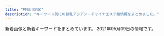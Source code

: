 ```yaml
---
title: "神奈川地区"
description: "キーワード別にの巨乳アジアン・チャイナエステ嬢情報をまとめました。"
---
```


新着画像と新着キーワードをまとめています。
2021年05月09日の情報です。

<DmmAffiliateIns />
<KeywordTable
  shops={
    [
    {
        "keywords": {
            "D": 64,
            "C": 12,
            "85": 16,
            "86": 48
        },
        "name": "\u30ad\u30e3\u30f3\u30c7\u30a3",
        "img_links": [
            "https://candy.jps.cm/images/news_bj2.jpg",
            "https://candy.jps.cm/images/s_news.jpg",
            "https://candy.jps.cm/images/s2.jpg",
            "https://candy.jps.cm/photos/sites/46/2021/03/2021032412025333.jpg",
            "https://candy.jps.cm/images/s_link.jpg",
            "https://candy.jps.cm/images/tel.jpg",
            "https://candy.jps.cm/images/room2.jpg",
            "https://candy.jps.cm/images/s_staff.jpg",
            "https://candy.jps.cm/images/top.jpg",
            "https://candy.jps.cm/photos/sites/46/2021/03/2021032412025519.jpg",
            "https://candy.jps.cm/photos/sites/46/2021/03/2021032412025571.jpg",
            "https://candy.jps.cm/images/mobile.jpg",
            "https://candy.jps.cm/images/room1.jpg",
            "https://candy.jps.cm/images/s_face.jpg",
            "https://candy.jps.cm/images/room3.jpg",
            "https://candy.jps.cm/images/s1.jpg",
            "https://candy.jps.cm/images/new.jpg",
            "https://candy.jps.cm/images/room4.jpg",
            "https://candy.jps.cm/photos/sites/46/2021/03/2021032412025477.jpg"
        ],
        "station": "JR\u6238\u585a\u99c5\u6771\u53e3",
        "url": "https://candy.jps.cm/"
    },
    {
        "keywords": {},
        "url": "http://yu-raku.info/",
        "name": "\u60a0\u697d",
        "img_links": [
            "http://yu-raku.info/images/bar-therapist.png",
            "http://yu-raku.info/staff/s-nana1.jpg",
            "http://yu-raku.info/images/cam30min.png",
            "http://yu-raku.info/images/sm-cam30min.png",
            "http://yu-raku.info/images/bar-cam.png",
            "http://yu-raku.info/images/fotter.jpg",
            "http://yu-raku.info/staff/s-yuko1.jpg",
            "http://yu-raku.info/sp/images/b-tel.png",
            "http://yu-raku.info/images/b-interior.jpg",
            "http://yu-raku.info/sp/images/bar-cover.png",
            "http://yu-raku.info/sp/images/bar-cam.png",
            "http://yu-raku.info/images/bar-interior.png",
            "http://yu-raku.info/staff/s-kana1.jpg",
            "http://yu-raku.info/staff/s-emi3.jpg",
            "http://yu-raku.info/staff/s-emi4.jpg",
            "http://yu-raku.info/images/bar-info.png",
            "http://yu-raku.info/staff/s-miki1.jpg",
            "http://yu-raku.info/staff/s-sayuri1.jpg",
            "http://yu-raku.info/images/c-therapist0.png",
            "http://yu-raku.info/images/pic-interior.png",
            "http://yu-raku.info/staff/s-emi5.jpg",
            "http://yu-raku.info/staff/s-niri1.jpg",
            "http://yu-raku.info/images/bar-cover.png",
            "http://yu-raku.info/images/c-top0.png"
        ],
        "station": "JR\u5927\u8239\u99c5\u6771\u53e3"
    },
    {
        "img_links": [
            "http://meetyou.me-es.com/girl/017.jpg",
            "http://meetyou.me-es.com/images/index_10.jpg",
            "http://meetyou.me-es.com/girl/015.jpg",
            "http://meetyou.me-es.com/images/index_17.jpg",
            "http://meetyou.me-es.com/images/index_05.jpg",
            "http://meetyou.me-es.com/images/rec_10.jpg",
            "http://meetyou.me-es.com/images/sub_13.jpg",
            "http://meetyou.me-es.com/images/staff_10.jpg",
            "http://meetyou.me-es.com/images/r01.jpg",
            "http://meetyou.me-es.com/girl/09.jpg",
            "http://meetyou.me-es.com/girl/016.jpg",
            "http://meetyou.me-es.com/images/index_07.jpg",
            "http://meetyou.me-es.com/images/rec.jpg",
            "http://meetyou.me-es.com/girl/013.jpg",
            "http://meetyou.me-es.com/images/r04.jpg",
            "http://meetyou.me-es.com/images/index_02.jpg",
            "http://meetyou.me-es.com/images/index_03.jpg",
            "http://meetyou.me-es.com/images/r03.jpg",
            "http://meetyou.me-es.com/images/index_04.jpg",
            "http://meetyou.me-es.com/girl/00.jpg",
            "http://meetyou.me-es.com/images/r02.jpg",
            "http://meetyou.me-es.com/images/index_15.jpg",
            "http://meetyou.me-es.com/images/index_13.jpg",
            "http://meetyou.me-es.com/images/index_06.jpg",
            "http://meetyou.me-es.com/images/index_08.jpg",
            "http://meetyou.me-es.com/girl/02.jpg",
            "http://meetyou.me-es.com/girl/018.jpg",
            "http://meetyou.me-es.com/images/index_09.jpg",
            "http://meetyou.me-es.com/images/info_tit.jpg",
            "http://meetyou.me-es.com/images/info_10.jpg",
            "http://meetyou.me-es.com/images/index_01.jpg"
        ],
        "keywords": {
            "C": 6,
            "D": 1
        },
        "name": "\u30df\u30fc\u30c8\u30e6\u30fc",
        "station": "\u9577\u5f8c\u99c5\u6771\u53e3",
        "url": "http://meetyou.me-es.com/"
    },
    {
        "name": "\u521d\u604b",
        "img_links": [
            "http://www.hatsukoi.mensest.com/files/001.jpg",
            "http://www.hatsukoi.mensest.com/common/images/photo03.jpg",
            "http://www.hatsukoi.mensest.com/images/btn2.png",
            "http://www.hatsukoi.mensest.com/files/003.jpg",
            "http://www.hatsukoi.mensest.com/images/icon_tel.png",
            "http://www.hatsukoi.mensest.com/images/icon_top.png",
            "http://www.hatsukoi.mensest.com/images/icon_staff.png",
            "http://www.hatsukoi.mensest.com/images/mainImg_sub.jpg",
            "http://www.hatsukoi.mensest.com/files/002.jpg",
            "http://www.hatsukoi.mensest.com/files/005.jpg",
            "http://www.hatsukoi.mensest.com/common/images/photo01.jpg",
            "http://www.hatsukoi.mensest.com/common/images/photo02.jpg",
            "http://www.hatsukoi.mensest.com/images/icon_info.png",
            "http://www.hatsukoi.mensest.com/files/006.jpg",
            "http://www.hatsukoi.mensest.com/files/004.jpg"
        ],
        "keywords": {
            "86": 4,
            "88": 4,
            "D": 24,
            "87": 16
        },
        "station": "JR\u6771\u6238\u585a\u99c5\u6771\u53e3",
        "url": "http://www.hatsukoi.mensest.com/"
    },
    {
        "name": "\u30cf\u30ca\u30d3",
        "keywords": {
            "C": 7
        },
        "station": "JR\u5e73\u585a\u99c5\u897f\u53e3",
        "url": "http://es-hanabi.xyz/",
        "img_links": [
            "http://es-hanabi.xyz/images/g3.jpg",
            "http://es-hanabi.xyz/images/r8.jpg",
            "http://es-hanabi.xyz/images/g5.jpg",
            "http://es-hanabi.xyz/images/g0.jpg",
            "http://es-hanabi.xyz/images/top.jpg",
            "http://es-hanabi.xyz/images/zi_staff.png",
            "http://es-hanabi.xyz/images/g1.jpg",
            "http://es-hanabi.xyz/images/r7.jpg",
            "http://es-hanabi.xyz/images/r6.jpg",
            "http://es-hanabi.xyz/images/g2.jpg",
            "http://es-hanabi.xyz/images/r1.jpg",
            "http://es-hanabi.xyz/images/mobile.png",
            "http://es-hanabi.xyz/images/g4.jpg",
            "http://es-hanabi.xyz/images/new1.jpg",
            "http://es-hanabi.xyz/images/r5.jpg",
            "http://es-hanabi.xyz/images/r2.jpg"
        ]
    },
    {
        "name": "\u798f\u7e01",
        "url": "http://treat-rlx.com/",
        "station": "\u5584\u884c\u99c5\u6771\u53e3",
        "keywords": {
            "C": 11
        },
        "img_links": [
            "http://treat-rlx.com/img/att.png",
            "http://treat-rlx.com/pic/topimg1.png",
            "http://treat-rlx.com/pic/topimg4.png",
            "http://treat-rlx.com/staff/mika/01.jpg",
            "http://treat-rlx.com/img/ttl_rec.png",
            "http://treat-rlx.com/pic/topimg2.png",
            "http://treat-rlx.com/staff/mika/01mb.jpg",
            "http://treat-rlx.com/staff/aya/01mb.jpg",
            "http://treat-rlx.com/staff/aya/01.jpg",
            "http://treat-rlx.com/img/ttl_mobile.png",
            "http://treat-rlx.com/img/ttl_staff.jpg",
            "http://treat-rlx.com/pic/topimg5.png",
            "http://treat-rlx.com/pic/head.jpg",
            "http://treat-rlx.com/pic/topimg3.png",
            "http://treat-rlx.com/i/files/homeimg.jpg"
        ]
    },
    {
        "img_links": [],
        "name": "\u83ef\u84ee",
        "station": "JR\u8305\u30f6\u5d0e\u99c5\u5317\u53e3",
        "url": "http://karen.ies.fun/",
        "keywords": {}
    },
    {
        "img_links": [
            "http://f-kaori.work/images/head.jpg",
            "http://f-kaori.work/images/int1.png",
            "http://f-kaori.work/img/emi1.jpg",
            "http://f-kaori.work/sp/menu/interior.jpg",
            "http://f-kaori.work/sp/images/interior_t.jpg",
            "http://f-kaori.work/img/yaya1.jpg",
            "http://f-kaori.work/images/rec1.png",
            "http://f-kaori.work/sp/images/head.jpg",
            "http://f-kaori.work/sp/images/pc.jpg",
            "http://f-kaori.work/sp/menu/top.jpg",
            "http://f-kaori.work/sp/images/sys.png",
            "http://f-kaori.work/images/sisu_t.jpg",
            "http://f-kaori.work/images/int2.png",
            "http://f-kaori.work/images/8.jpg",
            "http://f-kaori.work/sp/images/9.jpg",
            "http://f-kaori.work/sp/images/rec1.png",
            "http://f-kaori.work/sp/img/yumi1.jpg",
            "http://f-kaori.work/sp/images/tel.jpg",
            "http://f-kaori.work/sp/images/topgirl.png",
            "http://f-kaori.work/sp/images/newsb.png",
            "http://f-kaori.work/images/rec2.jpg",
            "http://f-kaori.work/images/mobile.jpg",
            "http://f-kaori.work/images/sisu.png",
            "http://f-kaori.work/img/risa1.jpg",
            "http://f-kaori.work/img/yoka1.jpg",
            "http://f-kaori.work/sp/img/sasa1.jpg",
            "http://f-kaori.work/images/news.png",
            "http://f-kaori.work/sp/img/yoka1.jpg",
            "http://f-kaori.work/images/10.jpg",
            "http://f-kaori.work/img/sasa1.jpg",
            "http://f-kaori.work/sp/images/1.jpg",
            "http://f-kaori.work/images/line.png",
            "http://f-kaori.work/images/concept.png",
            "http://f-kaori.work/images/11.jpg",
            "http://f-kaori.work/sp/img/risa1.jpg",
            "http://f-kaori.work/sp/img/emi1.jpg",
            "http://f-kaori.work/sp/images/sisu_t.png",
            "http://f-kaori.work/images/sm.jpg",
            "http://f-kaori.work/sp/menu/staff.jpg",
            "http://f-kaori.work/sp/images/11.jpg",
            "http://f-kaori.work/sp/images/10.jpg",
            "http://f-kaori.work/sp/images/rec3.png",
            "http://f-kaori.work/sp/images/rec2.jpg",
            "http://f-kaori.work/images/6.jpg",
            "http://f-kaori.work/sp/images/footer.png",
            "http://f-kaori.work/images/9.jpg",
            "http://f-kaori.work/images/staff_t.jpg",
            "http://f-kaori.work/sp/images/sisu.jpg",
            "http://f-kaori.work/sp/img/sora1.jpg",
            "http://f-kaori.work/sp/images/int1.png",
            "http://f-kaori.work/sp/images/staff_t.jpg",
            "http://f-kaori.work/images/interior_t.jpg",
            "http://f-kaori.work/img/sora1.jpg",
            "http://f-kaori.work/images/1.jpg",
            "http://f-kaori.work/sp/images/8.jpg",
            "http://f-kaori.work/images/sys.png",
            "http://f-kaori.work/sp/images/int2.png",
            "http://f-kaori.work/sp/img/yaya1.jpg",
            "http://f-kaori.work/sp/images/top.jpg",
            "http://f-kaori.work/sp/images/6.jpg",
            "http://f-kaori.work/sp/images/7.jpg",
            "http://f-kaori.work/images/7.jpg",
            "http://f-kaori.work/sp/images/news.png",
            "http://f-kaori.work/img/yumi1.jpg"
        ],
        "station": "JR\u85e4\u6ca2\u99c5\u5357\u53e3",
        "keywords": {},
        "name": "\u85ab",
        "url": "http://f-kaori.work/"
    },
    {
        "url": "http://esthe-massage.pw/",
        "name": "\u6843\u9999",
        "station": "JR\u5e73\u585a\u99c5",
        "img_links": [
            "http://esthe-massage.pw/img/no.png",
            "http://esthe-massage.pw/img/m5.jpg",
            "http://esthe-massage.pw/img/m2.jpg",
            "http://esthe-massage.pw/img/stan.png",
            "http://esthe-massage.pw/img/m20.jpg",
            "http://esthe-massage.pw/img/top.jpg",
            "http://esthe-massage.pw/img/cg04.jpg",
            "http://esthe-massage.pw/img/cg02.jpg",
            "http://esthe-massage.pw/img/m4.jpg",
            "http://esthe-massage.pw/img/m1.jpg",
            "http://esthe-massage.pw/img/cg05.jpg",
            "http://esthe-massage.pw/img/cg03.jpg",
            "http://esthe-massage.pw/img/m6.jpg",
            "http://esthe-massage.pw/img/m60.jpg",
            "http://esthe-massage.pw/img/noo.png",
            "http://esthe-massage.pw/img/fla.jpg",
            "http://esthe-massage.pw/img/m3.jpg",
            "http://esthe-massage.pw/img/cg01.jpg",
            "http://esthe-massage.pw/img/m10.jpg",
            "http://esthe-massage.pw/img/m30.jpg"
        ],
        "keywords": {
            "87": 1,
            "E": 2,
            "85": 1,
            "D": 3,
            "86": 3
        }
    },
    {
        "keywords": {
            "C": 13
        },
        "station": "JR\u85e4\u6ca2\u99c5\u5357\u53e3",
        "img_links": [
            "http://hana-tobira.xyz/images/g7.jpg",
            "http://hana-tobira.xyz/images/tite-link.jpg",
            "http://hana-tobira.xyz/images/g5.jpg",
            "http://hana-tobira.xyz/images/g4.jpg",
            "http://hana-tobira.xyz/images/g6.jpg",
            "http://hana-tobira.xyz/images/g2.jpg",
            "http://hana-tobira.xyz/images/tite-staff.jpg",
            "http://hana-tobira.xyz/images/tite-i.png",
            "http://hana-tobira.xyz/images/pickup_t.jpg",
            "http://hana-tobira.xyz/images/mobile.jpg",
            "http://hana-tobira.xyz/images/g.jpg",
            "http://hana-tobira.xyz/images/end.png"
        ],
        "name": "\u82b1\u306e\u6249",
        "url": "http://hana-tobira.xyz/"
    },
    {
        "station": "JR\u85e4\u6ca2\u99c5\u5357\u53e3",
        "url": "http://www.relax-fairyark.info/",
        "keywords": {
            "D": 4,
            "85": 1,
            "86": 4,
            "E": 4,
            "87": 4,
            "C": 1
        },
        "name": "Fairy Ark",
        "img_links": [
            "http://www.relax-fairyark.info/img/nos.jpg",
            "http://www.relax-fairyark.info/img/st0220.jpg",
            "http://www.relax-fairyark.info/img/st150.jpg",
            "http://www.relax-fairyark.info/img/sta223.jpg",
            "http://www.relax-fairyark.info/img/tel.png",
            "http://www.relax-fairyark.info/img/st261.jpg",
            "http://www.relax-fairyark.info/img/vlt.png",
            "http://www.relax-fairyark.info/img/sta150.jpg",
            "http://www.relax-fairyark.info/img/st227.jpg",
            "http://www.relax-fairyark.info/img/st223.jpg",
            "http://www.relax-fairyark.info/img/st220.jpg",
            "http://www.relax-fairyark.info/img/st260.jpg",
            "http://www.relax-fairyark.info/img/sta213.jpg",
            "http://www.relax-fairyark.info/img/sta260.jpg",
            "http://www.relax-fairyark.info/img/head.jpg",
            "http://www.relax-fairyark.info/img/st213.jpg",
            "http://www.relax-fairyark.info/img/st1.jpg",
            "http://www.relax-fairyark.info/img/sta220.jpg",
            "http://www.relax-fairyark.info/img/sta261.jpg",
            "http://www.relax-fairyark.info/img/botton.jpg",
            "http://www.relax-fairyark.info/img/body2.jpg",
            "http://www.relax-fairyark.info/img/st256.jpg",
            "http://www.relax-fairyark.info/img/sta256.jpg",
            "http://www.relax-fairyark.info/img/footbotton.png"
        ]
    },
    {
        "station": "JR\u5c0f\u7530\u539f\u99c5\u897f\u53e3",
        "keywords": {
            "D": 61,
            "F": 8,
            "C": 8,
            "E": 8
        },
        "name": "\u30ad\u30e5\u30fc\u30c8",
        "url": "http://onlyone-relax.xyz/",
        "img_links": [
            "http://onlyone-relax.xyz/images/1.jpg",
            "http://onlyone-relax.xyz/images/cg10.jpg",
            "http://onlyone-relax.xyz/images/top.png",
            "http://onlyone-relax.xyz/images/4.jpg",
            "http://onlyone-relax.xyz/images/cg07.jpg",
            "http://onlyone-relax.xyz/images/cg02.jpg",
            "http://onlyone-relax.xyz/images/cg09.jpg",
            "http://onlyone-relax.xyz/images/qr.jpg",
            "http://onlyone-relax.xyz/images/cg04.jpg",
            "http://onlyone-relax.xyz/images/cg05.jpg",
            "http://onlyone-relax.xyz/images/top2.png",
            "http://onlyone-relax.xyz/images/cg01.jpg",
            "http://onlyone-relax.xyz/images/cg08.jpg",
            "http://onlyone-relax.xyz/images/spacer300x450.png",
            "http://onlyone-relax.xyz/images/cg06.jpg",
            "http://onlyone-relax.xyz/images/2.jpg",
            "http://onlyone-relax.xyz/images/cg03.jpg"
        ]
    },
    {
        "url": "http://es-tiara.jpest.net/",
        "img_links": [
            "http://tiara.jpest.net/uploads//sites/29/2020/11/g1.jpg",
            "http://es-tiara.jpest.net/uploads//sites/29/elementor/thumbs/g1-2-p64qp4r57h4ut4k2zjai5ex4c6aq3eci2q3k85hltk.jpg",
            "http://es-tiara.jpest.net/uploads//sites/29/elementor/thumbs/g1-1-1-p64qqushqjhs3e1yxa3vpz9jjlsy7f6sb95lwexmew.jpg",
            "http://es-tiara.jpest.net/uploads//sites/29/2020/11/liushu.png",
            "http://es-tiara.jpest.net/uploads//sites/29/2020/11/top-1.png",
            "http://tiara.jpest.net/uploads//sites/29/2021/04/g1-2.jpg",
            "http://es-tiara.jpest.net/uploads//sites/29/2020/11/new_03.jpg",
            "http://es-tiara.jpest.net/uploads//sites/29/2020/11/new_01.jpg",
            "http://tiara.jpest.net/uploads//sites/29/2021/04/g1-1-1.jpg"
        ],
        "name": "\u30c6\u30a3\u30a2\u30e9",
        "station": "JR\u85e4\u6ca2\u99c5\u5357\u53e3",
        "keywords": {}
    },
    {
        "name": "\u6e05\u6c34\u6e7e",
        "img_links": [
            "http://vinerty.xyz/uploads/210414/1-21041415424K61.jpg",
            "http://vinerty.xyz/uploads/210414/1-2104141542145O.jpg",
            "http://vinerty.xyz/templets/default/picture/interior_t.jpg",
            "http://vinerty.xyz/uploads/210424/1-210424092F2349.jpg",
            "http://vinerty.xyz/uploads/180620/1-1P62010193X63.jpg",
            "http://vinerty.xyz/templets/default/picture/head.jpg",
            "http://vinerty.xyz/uploads/210414/1-210414154346291.png",
            "http://vinerty.xyz/uploads/210414/1-210414154313312.jpg",
            "http://vinerty.xyz/uploads/210414/1-21041416305D18.jpg",
            "http://vinerty.xyz/templets/default/picture/rec1.png",
            "http://vinerty.xyz/templets/default/picture/staff_t.jpg",
            "http://vinerty.xyz/uploads/180620/1-1P62010154K00.png",
            "http://vinerty.xyz/templets/default/picture/news.jpg"
        ],
        "keywords": {},
        "url": "http://vinerty.xyz/",
        "station": "\u6e58\u5357\u53f0\u99c5\u897f\u53e3"
    },
    {
        "url": "http://www.sh-riraku77.site/",
        "keywords": {},
        "station": "JR\u65b0\u6749\u7530\u99c5\u897f\u53e3",
        "name": "\u82b1\u306e\u604b",
        "img_links": [
            "http://www.sh-riraku77.site/plus/images/room4.jpg",
            "http://www.sh-riraku77.site/picture/s_staff.png",
            "http://www.sh-riraku77.site/picture/i_therapist.png",
            "http://www.sh-riraku77.site/picture/s_new.png",
            "http://www.sh-riraku77.site/picture/top22.png",
            "http://www.sh-riraku77.site/plus/images/room1.jpg",
            "http://www.sh-riraku77.site/uploads/201214/1-201214130312232.jpg",
            "http://www.sh-riraku77.site/plus/images/room2.jpg",
            "http://www.sh-riraku77.site/picture/top23.png",
            "http://www.sh-riraku77.site/picture/photo3.png",
            "http://www.sh-riraku77.site/picture/end.png",
            "http://www.sh-riraku77.site/plus/images/room3.jpg",
            "http://www.sh-riraku77.site/uploads/210325/1-210325133926495.jpg"
        ]
    },
    {
        "img_links": [
            "http://izumi.ests.jp/images/service3.jpg",
            "http://izumi.ests.jp/images/info2.jpg",
            "http://izumi.ests.jp/images/mobile.jpg",
            "http://izumi.ests.jp/photos/sites/54/2020/05/2020051209400132.jpg",
            "http://izumi.ests.jp/images/s3.jpg",
            "http://izumi.ests.jp/images/service1.jpg",
            "http://izumi.ests.jp/photos/sites/54/2020/07/2020070605483923.jpg",
            "http://izumi.ests.jp/images/room4.jpg",
            "http://izumi.ests.jp/images/room2.jpg",
            "http://izumi.ests.jp/images/service4.jpg",
            "http://izumi.ests.jp/photos/sites/54/2019/10/2019100205592997.jpg",
            "http://izumi.ests.jp/photos/sites/54/2020/12/2020121307073529.jpg",
            "http://izumi.ests.jp/images/info.jpg",
            "http://izumi.ests.jp/images/top.jpg",
            "http://izumi.ests.jp/images/s1.jpg",
            "http://izumi.ests.jp/photos/sites/54/2020/09/2020092004565418.jpg",
            "http://izumi.ests.jp/images/room3.jpg",
            "http://izumi.ests.jp/photos/sites/54/2021/04/2021042802424765.jpg",
            "http://izumi.ests.jp/images/service2.jpg",
            "http://izumi.ests.jp/images/room1.jpg",
            "http://izumi.ests.jp/images/s_news.jpg",
            "http://izumi.ests.jp/photos/sites/54/2019/10/2019100205593058.jpg"
        ],
        "keywords": {
            "E": 8,
            "86": 8,
            "87": 8,
            "85": 40,
            "D": 48
        },
        "url": "http://izumi.ests.jp/",
        "station": "\u6e58\u5357\u53f0\u99c5\u897f\u53e3",
        "name": "\u6e58\u5357\u604b"
    },
    {
        "keywords": {
            "E": 10,
            "C": 13,
            "87": 10,
            "D": 10,
            "88": 5,
            "85": 5
        },
        "url": "https://fuwafuwa-girl.jpn.vin/",
        "name": "\u3075\u308f\u3075\u308f\u5a18",
        "img_links": [
            "https://fuwafuwa-girl.jpn.vin/images/s_pick.png",
            "https://fuwafuwa-girl.jpn.vin/photos/sites/34/2021/02/202102240611046.jpg",
            "https://fuwafuwa-girl.jpn.vin/images/info.jpg",
            "https://fuwafuwa-girl.jpn.vin/images/m11.jpg",
            "https://fuwafuwa-girl.jpn.vin/images/m13.jpg",
            "https://fuwafuwa-girl.jpn.vin/images/m9.jpg",
            "https://fuwafuwa-girl.jpn.vin/images/m7.jpg",
            "https://fuwafuwa-girl.jpn.vin/images/top.png",
            "https://fuwafuwa-girl.jpn.vin/images/room2.jpg",
            "https://fuwafuwa-girl.jpn.vin/images/room1.jpg",
            "https://fuwafuwa-girl.jpn.vin/images/room4.jpg",
            "https://fuwafuwa-girl.jpn.vin/photos/sites/34/2021/02/2021022406110282.jpg",
            "https://fuwafuwa-girl.jpn.vin/images/room3.jpg",
            "https://fuwafuwa-girl.jpn.vin/images/m12.jpg",
            "https://fuwafuwa-girl.jpn.vin/images/s_link.png",
            "https://fuwafuwa-girl.jpn.vin/images/m15.jpg",
            "https://fuwafuwa-girl.jpn.vin/images/m14.jpg",
            "https://fuwafuwa-girl.jpn.vin/images/m8.jpg",
            "https://fuwafuwa-girl.jpn.vin/photos/sites/34/2021/02/2021022406110276.jpg",
            "https://fuwafuwa-girl.jpn.vin/images/mobile.jpg",
            "https://fuwafuwa-girl.jpn.vin/images/m10.jpg",
            "https://fuwafuwa-girl.jpn.vin/photos/sites/34/2021/02/2021022406110384.jpg",
            "https://fuwafuwa-girl.jpn.vin/images/s_massage.png",
            "https://fuwafuwa-girl.jpn.vin/images/s_news.png",
            "https://fuwafuwa-girl.jpn.vin/images/s_staff.png"
        ],
        "station": "\u4e0a\u5927\u5ca1\u99c5"
    },
    {
        "name": "\u5eb7\u7f8e\uff5e\u30b3\u30a6\u30df\uff5e",
        "station": "JR\u5927\u8239\u99c5\u6771\u53e3",
        "keywords": {},
        "url": "http://haruk.work/",
        "img_links": [
            "http://haruk.work/images/staff_t.jpg",
            "http://haruk.work/sp/images/news.jpg",
            "http://haruk.work/images/2.jpg",
            "http://haruk.work/sp/images/ac2.jpg",
            "http://haruk.work/sp/images/newsb.png",
            "http://haruk.work/sp/images/head.jpg",
            "http://haruk.work/images/int1.png",
            "http://haruk.work/sp/images/int3.jpg",
            "http://haruk.work/sp/images/info_t.jpg",
            "http://haruk.work/images/line.png",
            "http://haruk.work/sp/images/info.png",
            "http://haruk.work/sp/images/int4.jpg",
            "http://haruk.work/sp/images/tel.jpg",
            "http://haruk.work/sp/img/akari1.jpg",
            "http://haruk.work/sp/images/3.jpg",
            "http://haruk.work/images/rec2.jpg",
            "http://haruk.work/sp/img/ayumi1.jpg",
            "http://haruk.work/sp/images/sys.png",
            "http://haruk.work/sp/images/sms.jpg",
            "http://haruk.work/images/sm.jpg",
            "http://haruk.work/images/head.jpg",
            "http://haruk.work/sp/images/int1.jpg",
            "http://haruk.work/sp/images/1.jpg",
            "http://haruk.work/images/1.jpg",
            "http://haruk.work/sp/img/yuna1.jpg",
            "http://haruk.work/sp/images/rec1.png",
            "http://haruk.work/images/ta.jpg",
            "http://haruk.work/images/int2.png",
            "http://haruk.work/sp/menu/staff.jpg",
            "http://haruk.work/sp/menu/top.jpg",
            "http://haruk.work/sp/images/footer.png",
            "http://haruk.work/sp/images/interior_t.jpg",
            "http://haruk.work/sp/images/int5.jpg",
            "http://haruk.work/images/3.jpg",
            "http://haruk.work/sp/images/staff_t.jpg",
            "http://haruk.work/img/akari1.jpg",
            "http://haruk.work/images/interior_t.jpg",
            "http://haruk.work/images/info.png",
            "http://haruk.work/sp/images/2.jpg",
            "http://haruk.work/images/rec1.png",
            "http://haruk.work/images/sys.png",
            "http://haruk.work/images/tel.jpg",
            "http://haruk.work/images/news.png",
            "http://haruk.work/sp/images/int2.jpg",
            "http://haruk.work/img/yuna1.jpg",
            "http://haruk.work/sp/images/ac1.jpg",
            "http://haruk.work/img/ayumi1.jpg",
            "http://haruk.work/sp/images/rec2.jpg"
        ]
    },
    {
        "name": "\u30e9\u30d9\u30f3\u30c0\u30fc",
        "station": "JR\u85e4\u6ca2\u99c5\u5357\u53e3",
        "keywords": {},
        "img_links": [
            "http://lavender-est.xyz/images/bar_staff.jpg",
            "http://lavender-est.xyz/girl/11_1.jpg",
            "http://lavender-est.xyz/girl/2_1.jpg",
            "http://lavender-est.xyz/i/girl/11.jpg",
            "http://lavender-est.xyz/girl/7.jpg",
            "http://lavender-est.xyz/girl/10_1.jpg",
            "http://lavender-est.xyz/girl/14_2.jpg",
            "http://lavender-est.xyz/images/mobile.png",
            "http://lavender-est.xyz/girl/9.jpg",
            "http://lavender-est.xyz/girl/5_1.jpg",
            "http://lavender-est.xyz/images/twitter.jpg",
            "http://lavender-est.xyz/images/room/r2.jpg",
            "http://lavender-est.xyz/girl/11_2.jpg",
            "http://lavender-est.xyz/girl/14.jpg",
            "http://lavender-est.xyz/girl/7_1.jpg",
            "http://lavender-est.xyz/girl/5_3.jpg",
            "http://lavender-est.xyz/girl/15_1.jpg",
            "http://lavender-est.xyz/girl/2.jpg",
            "http://lavender-est.xyz/girl/8.jpg",
            "http://lavender-est.xyz/images/top01.jpg",
            "http://lavender-est.xyz/girl/10.jpg",
            "http://lavender-est.xyz/girl/7_2.jpg",
            "http://lavender-est.xyz/girl/3.jpg",
            "http://lavender-est.xyz/girl/5_2.jpg",
            "http://lavender-est.xyz/girl/10_2.jpg",
            "http://lavender-est.xyz/girl/9_2.jpg",
            "http://lavender-est.xyz/girl/15.jpg",
            "http://lavender-est.xyz/images/room/r4.jpg",
            "http://lavender-est.xyz/images/pro_girl_line.jpg",
            "http://lavender-est.xyz/girl/9_1.jpg",
            "http://lavender-est.xyz/girl/11.jpg",
            "http://lavender-est.xyz/girl/5.jpg",
            "http://lavender-est.xyz/images/room/r1.jpg",
            "http://lavender-est.xyz/girl/3_1.jpg",
            "http://lavender-est.xyz/girl/14_1.jpg",
            "http://lavender-est.xyz/images/room/r3.jpg",
            "http://lavender-est.xyz/images/lr_02.jpg",
            "http://lavender-est.xyz/images/tel.png"
        ],
        "url": "http://lavender-est.xyz/"
    },
    {
        "img_links": [
            "http://es-treat.com/staff/yuri/01.jpg",
            "http://es-treat.com/staff/emi/01.jpg",
            "http://es-treat.com/pic/head.jpg",
            "http://es-treat.com/staff/nana/01mb.jpg",
            "http://es-treat.com/staff/rie/01.jpg",
            "http://es-treat.com/staff/nana/01.jpg",
            "http://es-treat.com/staff/rie/01mb.jpg",
            "http://es-treat.com/img/tel.jpg",
            "http://es-treat.com/staff/remi/01mb.jpg",
            "http://es-treat.com/img/acs.jpg",
            "http://es-treat.com/staff/remi/01.jpg",
            "http://es-treat.com/staff/yuri/01mb.jpg",
            "http://es-treat.com/pic/topimg1.jpg",
            "http://es-treat.com/staff/emi/01mb.jpg",
            "http://es-treat.com/img/ttl_staff.png"
        ],
        "name": "\u990a\u751f\u5802",
        "url": "http://es-treat.com/",
        "keywords": {
            "C": 12
        },
        "station": "\u5929\u738b\u753a\u99c5\u5357\u53e3"
    },
    {
        "station": "\u8ffd\u6d5c\u99c5",
        "url": "http://ikoi.esjp.xyz/",
        "name": "\u61a9",
        "img_links": [
            "http://ikoi.esjp.xyz/img/room/photo02.jpg",
            "http://ikoi.esjp.xyz/img/room/photo04.jpg",
            "http://ikoi.esjp.xyz/img/room/photo03.jpg",
            "http://ikoi.esjp.xyz/img/top_pickback.png",
            "http://ikoi.esjp.xyz/img/sub_staff.jpg",
            "http://ikoi.esjp.xyz/girl/5.jpg",
            "http://ikoi.esjp.xyz/girl/6.jpg",
            "http://ikoi.esjp.xyz/img/room/photo05.jpg",
            "http://ikoi.esjp.xyz/img/lr_02.jpg",
            "http://ikoi.esjp.xyz/girl/4.jpg",
            "http://ikoi.esjp.xyz/i/img/photo06.jpg",
            "http://ikoi.esjp.xyz/i/img/photo02.jpg",
            "http://ikoi.esjp.xyz/i/img/photo01.jpg",
            "http://ikoi.esjp.xyz/i/img/photo04.jpg",
            "http://ikoi.esjp.xyz/girl/3.jpg",
            "http://ikoi.esjp.xyz/img/lr_01.jpg",
            "http://ikoi.esjp.xyz/img/room/photo01.jpg",
            "http://ikoi.esjp.xyz/i/img/photo05.jpg",
            "http://ikoi.esjp.xyz/img/qr.jpg",
            "http://ikoi.esjp.xyz/girl/2.jpg",
            "http://ikoi.esjp.xyz/img/room/photo06.jpg",
            "http://ikoi.esjp.xyz/img/rec_top.png",
            "http://ikoi.esjp.xyz/i/img/photo03.jpg",
            "http://ikoi.esjp.xyz/img/pro_girl_line.jpg",
            "http://ikoi.esjp.xyz/img/059.png",
            "http://ikoi.esjp.xyz/img/capinfo.jpg",
            "http://ikoi.esjp.xyz/girl/1.jpg"
        ],
        "keywords": {}
    },
    {
        "name": "\u30c6\u30df\u30ea",
        "img_links": [
            "https://temiri.ests.jp/images/room3.jpg",
            "https://temiri.ests.jp/images/link_nav07.jpg",
            "https://temiri.ests.jp/images/room4.jpg",
            "https://temiri.ests.jp/images/sp_top.jpg",
            "https://temiri.ests.jp/images/room6.jpg",
            "https://temiri.ests.jp/images/link_nav02.jpg",
            "https://temiri.ests.jp/photos/sites/37/2021/04/2021042805581995.jpg",
            "https://temiri.ests.jp/images/tit_new.jpg",
            "https://temiri.ests.jp/images/link_nav03.jpg",
            "https://temiri.ests.jp/images/link_nav01.jpg",
            "https://temiri.ests.jp/photos/sites/37/2021/04/2021042805581827.jpg",
            "https://temiri.ests.jp/images/img_eject.jpg",
            "https://temiri.ests.jp/photos/sites/37/2021/04/2021042805581632.jpg",
            "https://temiri.ests.jp/photos/sites/37/2021/04/2021042805581763.jpg",
            "https://temiri.ests.jp/images/room2.jpg",
            "https://temiri.ests.jp/images/tit_eject.jpg",
            "https://temiri.ests.jp/images/close_eject.png",
            "https://temiri.ests.jp/images/link_nav04.jpg",
            "https://temiri.ests.jp/images/tit_face.jpg",
            "https://temiri.ests.jp/images/link_nav05.jpg",
            "https://temiri.ests.jp/images/room1.jpg",
            "https://temiri.ests.jp/images/room5.jpg",
            "https://temiri.ests.jp/images/link_nav06.jpg",
            "https://temiri.ests.jp/images/btn_eject.jpg",
            "https://temiri.ests.jp/images/top.png"
        ],
        "station": "\u4e0a\u5927\u5ca1\u99c5",
        "keywords": {
            "C": 52,
            "D": 36,
            "85": 24,
            "83": 12,
            "86": 12
        },
        "url": "https://temiri.ests.jp/"
    },
    {
        "url": "http://en.este88.com/",
        "name": "\u7e01",
        "station": "JR\u85e4\u6ca2\u99c5\u5317\u53e3",
        "keywords": {},
        "img_links": [
            "http://en.este88.com/gals/yuyu1.jpg",
            "http://en.este88.com/gals/mika1.jpg",
            "http://en.este88.com/gals/nana1.jpg",
            "http://en.este88.com/gals/anna1.jpg",
            "http://en.este88.com/gals/rena1.jpg",
            "http://en.este88.com/gals/asuka1.jpg",
            "http://en.este88.com/i/images/info_09.jpg",
            "http://en.este88.com/i/images/info_07.jpg",
            "http://en.este88.com/gals/saya1.jpg",
            "http://en.este88.com/gals/kasumi1.jpg",
            "http://en.este88.com/gals/emi1.jpg",
            "http://en.este88.com/i/images/info_15.jpg",
            "http://en.este88.com/gals/koko1.jpg",
            "http://en.este88.com/images/info.png",
            "http://en.este88.com/i/images/info_12.jpg"
        ]
    },
    {
        "name": "Best Love \uff5e\u30d9\u30b9\u30c8\u30e9\u30d6\uff5e",
        "station": "JR\u5e73\u585a\u99c5\u5317\u53e3",
        "keywords": {
            "83": 12,
            "D": 8,
            "87": 12,
            "C": 31
        },
        "img_links": [
            "http://www.bestlove.iesjp.com/images/line.png",
            "http://www.bestlove.iesjp.com/files/002-02.jpg",
            "http://www.bestlove.iesjp.com/files/007-03.jpg",
            "http://www.bestlove.iesjp.com/photo_news/upimg/80412607e8c301f1d9_0.jpg",
            "http://www.bestlove.iesjp.com/files/005-02.jpg",
            "http://www.bestlove.iesjp.com/files/003.jpg",
            "http://www.bestlove.iesjp.com/files/004-02.jpg",
            "http://www.bestlove.iesjp.com/files/005-03.jpg",
            "http://www.bestlove.iesjp.com/files/005.jpg",
            "http://www.bestlove.iesjp.com/files/007.jpg",
            "http://www.bestlove.iesjp.com/files/006.jpg",
            "http://www.bestlove.iesjp.com/files/006-03.jpg",
            "http://www.bestlove.iesjp.com/files/002.jpg",
            "http://www.bestlove.iesjp.com/files/004-03.jpg",
            "http://www.bestlove.iesjp.com/images/atomosky.jpg",
            "http://www.bestlove.iesjp.com/files/001-03.jpg",
            "http://www.bestlove.iesjp.com/files/003-03.jpg",
            "http://www.bestlove.iesjp.com/images/r3.jpg",
            "http://www.bestlove.iesjp.com/images/mobile.jpg",
            "http://www.bestlove.iesjp.com/files/002-03.jpg",
            "http://www.bestlove.iesjp.com/photo_news/upimg/694716066af5752b7c_1.jpg",
            "http://www.bestlove.iesjp.com/files/003-02.jpg",
            "http://www.bestlove.iesjp.com/files/001-02.jpg",
            "http://www.bestlove.iesjp.com/files/004.jpg",
            "http://www.bestlove.iesjp.com/files/007-02.jpg",
            "http://www.bestlove.iesjp.com/files/006-02.jpg",
            "http://www.bestlove.iesjp.com/files/001.jpg"
        ],
        "url": "http://www.bestlove.iesjp.com/"
    },
    {
        "station": "JR\u85e4\u6ca2\u99c5\u5357\u53e3",
        "url": "http://yushinen.info/",
        "img_links": [
            "http://yushinen.info/images/g7.jpg",
            "http://yushinen.info/images/room1.jpg",
            "http://yushinen.info/images/room2.jpg",
            "http://yushinen.info/images/info.png",
            "http://yushinen.info/images/room5.jpg",
            "http://yushinen.info/images/nei-03.png",
            "http://yushinen.info/images/g0.jpg",
            "http://yushinen.info/images/g6.jpg",
            "http://yushinen.info/images/room4.jpg",
            "http://yushinen.info/images/g3.jpg",
            "http://yushinen.info/images/mobile.png",
            "http://yushinen.info/images/g5.jpg",
            "http://yushinen.info/images/room3.jpg",
            "http://yushinen.info/images/g2.jpg",
            "http://yushinen.info/images/g1.jpg",
            "http://yushinen.info/images/room6.jpg",
            "http://yushinen.info/images/flw.png",
            "http://yushinen.info/images/g4.jpg",
            "http://yushinen.info/images/top.jpg"
        ],
        "name": "\u7652\u5fc3\u5712",
        "keywords": {}
    },
    {
        "name": "Honeyroom",
        "station": "JR\u85e4\u6ca2\u99c5\u5357\u53e3",
        "url": "http://vinntuy.xyz/",
        "img_links": [
            "http://vinntuy.xyz/static/picture/s3.jpg",
            "http://vinntuy.xyz/static/picture/room3.jpg",
            "http://vinntuy.xyz/static/picture/room4.jpg",
            "http://vinntuy.xyz/static/picture/mobile.jpg",
            "http://vinntuy.xyz/uploads/210401/1-2104011443001G.jpg",
            "http://vinntuy.xyz/uploads/210412/1-2104121Q114L2.jpg",
            "http://vinntuy.xyz/static/picture/top.png",
            "http://vinntuy.xyz/static/picture/room1.jpg",
            "http://vinntuy.xyz/static/picture/room2.jpg",
            "http://vinntuy.xyz/uploads/210401/1-210401144410258.jpg",
            "http://vinntuy.xyz/static/picture/s1.jpg",
            "http://vinntuy.xyz/static/picture/news.png",
            "http://vinntuy.xyz/uploads/210401/1-210401144331M4.jpg",
            "http://vinntuy.xyz/static/picture/s_staff.png"
        ],
        "keywords": {}
    },
    {
        "url": "http://pretty-esthe.com/",
        "keywords": {
            "D": 12,
            "86": 12
        },
        "station": "JR\u6238\u585a\u99c5\u6771\u53e3",
        "img_links": [
            "http://pretty-esthe.com/images/cg05.jpg",
            "http://pretty-esthe.com/images/news.png",
            "http://pretty-esthe.com/images/cg09.jpg",
            "http://pretty-esthe.com/images/top.png",
            "http://pretty-esthe.com/images/r1.jpg",
            "http://pretty-esthe.com/images/cg02.jpg",
            "http://pretty-esthe.com/images/r3.jpg",
            "http://pretty-esthe.com/images/r4.jpg",
            "http://pretty-esthe.com/images/staff_s.png",
            "http://pretty-esthe.com/images/evetop.png",
            "http://pretty-esthe.com/images/r2.jpg",
            "http://pretty-esthe.com/images/cg01.jpg"
        ],
        "name": "\u840c\u3048"
    },
    {
        "station": "\u4e0a\u5927\u5ca1\u99c5",
        "img_links": [
            "http://www.cc-girl.work/images/2.jpg",
            "http://www.cc-girl.work/images/1.jpg",
            "http://www.cc-girl.work/img/momo1.jpg",
            "http://www.cc-girl.work/img/yaya1.jpg",
            "http://www.cc-girl.work/img/kumi1.jpg",
            "http://www.cc-girl.work/images/rec2.jpg",
            "http://www.cc-girl.work/images/8.jpg",
            "http://www.cc-girl.work/images/9.jpg",
            "http://www.cc-girl.work/images/ta.jpg",
            "http://www.cc-girl.work/images/5.jpg",
            "http://www.cc-girl.work/images/sys1.jpg",
            "http://www.cc-girl.work/images/sys3.jpg",
            "http://www.cc-girl.work/img/miho1.jpg",
            "http://www.cc-girl.work/images/3.jpg",
            "http://www.cc-girl.work/images/sys2.jpg",
            "http://www.cc-girl.work/img/mari1.jpg",
            "http://www.cc-girl.work/images/rec1.jpg",
            "http://www.cc-girl.work/images/interior_t.jpg",
            "http://www.cc-girl.work/images/staff_t.jpg",
            "http://www.cc-girl.work/img/yuki1.jpg",
            "http://www.cc-girl.work/images/news.jpg",
            "http://www.cc-girl.work/images/line.png",
            "http://www.cc-girl.work/img/sizuka1.jpg",
            "http://www.cc-girl.work/img/yuri1.jpg",
            "http://www.cc-girl.work/images/head.jpg",
            "http://www.cc-girl.work/images/int1.jpg",
            "http://www.cc-girl.work/img/eri1.jpg",
            "http://www.cc-girl.work/images/10.jpg",
            "http://www.cc-girl.work/images/ac1.jpg",
            "http://www.cc-girl.work/images/4.jpg",
            "http://www.cc-girl.work/img/ai1.jpg",
            "http://www.cc-girl.work/images/7.jpg",
            "http://www.cc-girl.work/images/11.jpg",
            "http://www.cc-girl.work/images/6.jpg",
            "http://www.cc-girl.work/images/mobile.jpg",
            "http://www.cc-girl.work/img/kaoru1.jpg"
        ],
        "name": "yuyu-\u3086\u3046\u3086-",
        "keywords": {},
        "url": "http://www.cc-girl.work/"
    },
    {
        "name": "Candy",
        "img_links": [
            "http://candy.relaxjp.com/css/nav/nav-003.png",
            "http://candy.relaxjp.com/css/staff/staff007.png",
            "http://candy.relaxjp.com/css/staff/staff001-a.png",
            "http://candy.relaxjp.com/css/staff/staff005.png",
            "http://candy.relaxjp.com/css/staff/staff0001.png",
            "http://candy.relaxjp.com/css/staff/staff002-a.png",
            "http://candy.relaxjp.com/css/staff/staff003.png",
            "http://candy.relaxjp.com/css/nav/nav-006.png",
            "http://candy.relaxjp.com/css/staff/staff006.png",
            "http://candy.relaxjp.com/images/slider1/003.jpg",
            "http://candy.relaxjp.com/css/staff/staff007-a.png",
            "http://candy.relaxjp.com/css/staff/staff004-a.png",
            "http://candy.relaxjp.com/css/tel.png",
            "http://candy.relaxjp.com/css/nav/nav-002.png",
            "http://candy.relaxjp.com/css/nav/nav-005.png",
            "http://candy.relaxjp.com/css/staff/staff002.png",
            "http://candy.relaxjp.com/css/nav/nav-004.png",
            "http://candy.relaxjp.com/css/staff/staff006-a.png",
            "http://candy.relaxjp.com/css/nav/nav-001.png",
            "http://candy.relaxjp.com/images/slider1/001.jpg",
            "http://candy.relaxjp.com/css/staff/staff005-a.png",
            "http://candy.relaxjp.com/css/top0001.png",
            "http://candy.relaxjp.com/css/staff/staff004.png",
            "http://candy.relaxjp.com/css/osusume18.jpg",
            "http://candy.relaxjp.com/css/staff/staff003-a.png"
        ],
        "url": "http://candy.relaxjp.com/",
        "keywords": {
            "89": 2,
            "D": 4,
            "C": 2,
            "87": 1,
            "90": 1,
            "88": 1,
            "85": 1
        },
        "station": "JR\u6771\u6238\u585a\u99c5\u6771\u53e3"
    },
    {
        "img_links": [
            "http://o-jp.com/tsubaki/images/mimi1.jpg",
            "http://o-jp.com/tsubaki/images/t_discount.jpg",
            "http://o-jp.com/tsubaki/images/t_mobile.jpg",
            "http://o-jp.com/tsubaki/images/index_enter.jpg",
            "http://o-jp.com/tsubaki/images/photo01.jpg",
            "http://o-jp.com/tsubaki/images/photo03.jpg",
            "http://o-jp.com/tsubaki/images/photo02.jpg",
            "http://o-jp.com/tsubaki/images/photo04.jpg"
        ],
        "station": "JR\u5e73\u585a\u99c5\u897f\u53e3",
        "name": "\u693f",
        "keywords": {
            "C": 6
        },
        "url": "http://o-jp.com/tsubaki/"
    },
    {
        "station": "JR\u5927\u8239\u99c5\u6771\u53e3",
        "url": "http://hoguraku.info/",
        "name": "\u3055\u304f\u3089",
        "keywords": {},
        "img_links": [
            "http://hoguraku.info/_src/22266492/navi2_04.png",
            "http://hoguraku.info/staff-4.jpg",
            "http://hoguraku.info/_src/22266495/navi_06.png",
            "http://hoguraku.info/_src/22266489/navi_03.png",
            "http://hoguraku.info/_src/22293820/wechatimg744.jpg",
            "http://hoguraku.info/_src/22293781/sign.png",
            "http://hoguraku.info/_src/22294026/wechatimg239.jpg",
            "http://hoguraku.info/_src/22294030/wechatimg175.jpg",
            "http://hoguraku.info/staff-2.jpg",
            "http://hoguraku.info/_src/55131553/img20210408153832112943.png",
            "http://hoguraku.info/_src/22294409/img20180513220122069421.png",
            "http://hoguraku.info/_src/37673393/wechatimg98.jpg",
            "http://hoguraku.info/_src/22293610/pup.png",
            "http://hoguraku.info/_src/22266400/wechatimg94_20191205204136458.jpg",
            "http://hoguraku.info/_src/22266491/navi_04.png",
            "http://hoguraku.info/_src/22294028/3_20180513213551306.jpg",
            "http://hoguraku.info/_src/22266398/img20180513214352559347.png",
            "http://hoguraku.info/_src/25168346/staff-2_20180823215120776.jpg",
            "http://hoguraku.info/_src/22266490/navi2_03.png",
            "http://hoguraku.info/staff-3.jpg",
            "http://hoguraku.info/_src/22293601/newspinkup.png",
            "http://hoguraku.info/_src/22266486/navi2_01.png",
            "http://hoguraku.info/_src/22294024/1_20180513213551260.jpg",
            "http://hoguraku.info/_src/22266524/wechatimg96_20191205204603604.jpg",
            "http://hoguraku.info/_src/22294029/3_20180513213551306.jpg",
            "http://hoguraku.info/_src/22266494/navi2_05.png",
            "http://hoguraku.info/_src/22266485/navi_01.png",
            "http://hoguraku.info/_src/22266487/navi_02.png",
            "http://hoguraku.info/_src/22266493/navi_05.png",
            "http://hoguraku.info/_src/22294031/wechatimg175.jpg",
            "http://hoguraku.info/_src/22294025/1_20180513213551260.jpg",
            "http://hoguraku.info/_src/22266488/navi2_02.png",
            "http://hoguraku.info/_src/22266496/navi2_06.png",
            "http://hoguraku.info/_src/22294027/wechatimg239.jpg",
            "http://hoguraku.info/_src/22296695/pup.png",
            "http://hoguraku.info/_src/22296687/pup.png",
            "http://hoguraku.info/_src/22293865/sign.png",
            "http://hoguraku.info/staff-1.jpg",
            "http://hoguraku.info/_src/22296697/pup.png"
        ]
    },
    {
        "url": "http://es-rei.work/",
        "img_links": [
            "http://es-rei.work/_src/26747304/line1.jpg",
            "http://es-rei.work/_src/47863240/line3.png",
            "http://es-rei.work/_src/26747201/list_02.png",
            "http://es-rei.work/_src/26747227/line3.png",
            "http://es-rei.work/_src/47863108/wechatimg26_20200914183556350.jpg",
            "http://es-rei.work/_src/26747173/base_03.png",
            "http://es-rei.work/_src/26747294/line3.png",
            "http://es-rei.work/_src/26747293/line3.png",
            "http://es-rei.work/_src/26747185/base_01.png",
            "http://es-rei.work/_src/26838157/wechatimg77.jpg",
            "http://es-rei.work/_src/47863242/100054276feb8d8cef3ac5199531cfe.jpg",
            "http://es-rei.work/_src/26747208/navi2_04.png",
            "http://es-rei.work/4.jpg",
            "http://es-rei.work/_src/26791115/_igp4263.jpg",
            "http://es-rei.work/_src/26747229/line1.jpg",
            "http://es-rei.work/_src/34041596/05859f21726dfcef9faa9bab12a2595.jpg",
            "http://es-rei.work/_src/26838156/wechatimg204.jpg",
            "http://es-rei.work/_src/26747205/navi2_01.png",
            "http://es-rei.work/_src/26747170/base_01.png",
            "http://es-rei.work/_src/34041597/wechatimg26_20200914183556350.jpg",
            "http://es-rei.work/_src/26747302/wechatimg204.jpg",
            "http://es-rei.work/_src/26747158/base_03.png",
            "http://es-rei.work/_src/34124118/wechatimg26_20200914183556350.jpg",
            "http://es-rei.work/_src/26747226/line3.png",
            "http://es-rei.work/_src/26747203/list_04.png",
            "http://es-rei.work/_src/26747204/list_05.png",
            "http://es-rei.work/3.jpg",
            "http://es-rei.work/_src/34041600/line3.png",
            "http://es-rei.work/_src/26747301/line3.png",
            "http://es-rei.work/_src/26838136/news.jpg",
            "http://es-rei.work/_src/26791049/_dsf9442.jpg",
            "http://es-rei.work/_src/26747202/list_03.png",
            "http://es-rei.work/5.jpg",
            "http://es-rei.work/_src/26747089/51d8ecbee4cc2935f070c539c37ded71.jpg",
            "http://es-rei.work/_src/47863241/05859f21726dfcef9faa9bab12a2595.jpg",
            "http://es-rei.work/_src/26747292/wechatimg202.jpg",
            "http://es-rei.work/_src/26747187/base_03.png",
            "http://es-rei.work/_src/26747218/line1.jpg",
            "http://es-rei.work/_src/26747289/wechatimg77.jpg",
            "http://es-rei.work/_src/26747199/sign.png",
            "http://es-rei.work/1.jpg",
            "http://es-rei.work/_src/26747296/line1.jpg",
            "http://es-rei.work/_src/26747206/navi2_02.png",
            "http://es-rei.work/_src/34041693/line1.jpg",
            "http://es-rei.work/_src/26790995/wechatimg38_20181018221746252.jpg",
            "http://es-rei.work/_src/26824216/b0131b16446464e537eff864d8f041bb.jpg",
            "http://es-rei.work/_src/26747086/base_01.png",
            "http://es-rei.work/_src/26747221/wechatimg164_1.jpg",
            "http://es-rei.work/_src/26747300/line3.png",
            "http://es-rei.work/_src/26824435/cam2.png",
            "http://es-rei.work/_src/26747288/line3.png",
            "http://es-rei.work/_src/26747222/line3.png",
            "http://es-rei.work/_src/26747126/base_01.png",
            "http://es-rei.work/2.jpg",
            "http://es-rei.work/_src/26747114/base_03.png",
            "http://es-rei.work/_src/26838155/wechatimg202.jpg",
            "http://es-rei.work/_src/26747231/line1.jpg",
            "http://es-rei.work/_src/26747287/line3.png",
            "http://es-rei.work/_src/26747132/line1.jpg",
            "http://es-rei.work/_src/26791053/_dsf9449.jpg",
            "http://es-rei.work/_src/26747223/line3.png",
            "http://es-rei.work/_src/26747210/navi2_06.png",
            "http://es-rei.work/_src/26747093/_igp4295.jpg",
            "http://es-rei.work/_src/26747153/base_01.png",
            "http://es-rei.work/_src/26838158/wechatimg75.jpg",
            "http://es-rei.work/_src/34041599/line3.png",
            "http://es-rei.work/_src/47863244/line1.jpg",
            "http://es-rei.work/_src/26838160/line.png",
            "http://es-rei.work/_src/26747225/wechatimg75.jpg",
            "http://es-rei.work/_src/26747209/navi2_05.png",
            "http://es-rei.work/_src/26747141/base_03.png",
            "http://es-rei.work/_src/26791051/_dsf9446.jpg",
            "http://es-rei.work/_src/47863239/line3.png",
            "http://es-rei.work/_src/26747200/list_01.png",
            "http://es-rei.work/_src/26747207/navi2_03.png",
            "http://es-rei.work/_src/26838174/line.png"
        ],
        "keywords": {
            "83": 4,
            "89": 2,
            "85": 2,
            "86": 4
        },
        "name": "\u9e97",
        "station": "JR\u85e4\u6ca2\u99c5\u5357\u53e3"
    },
    {
        "station": "JR\u85e4\u6ca2\u99c5\u5357\u53e3",
        "name": "\u6075",
        "keywords": {},
        "url": "http://megumi-est.xyz/",
        "img_links": [
            "http://megumi-est.xyz/images/staff_bg.png",
            "http://megumi-est.xyz/girl/1.jpg",
            "http://megumi-est.xyz/images/mobile_bg.png",
            "http://megumi-est.xyz/images/roomimg/img4.png",
            "http://megumi-est.xyz/images/newsbg.png",
            "http://megumi-est.xyz/images/pickup_line.png",
            "http://megumi-est.xyz/girl/4.jpg",
            "http://megumi-est.xyz/images/topbg.jpg",
            "http://megumi-est.xyz/girl/8.jpg",
            "http://megumi-est.xyz/girl/5.jpg",
            "http://megumi-est.xyz/images/roomimg/img1.png",
            "http://megumi-est.xyz/images/roomimg/img2.png",
            "http://megumi-est.xyz/images/roomimg/img3.png"
        ]
    },
    {
        "station": "\u9db4\u5dfb\u6e29\u6cc9\u99c5\u5317\u53e3",
        "keywords": {},
        "img_links": [],
        "url": "http://oil.abnavi.info/",
        "name": "\u30a2\u30ed\u30a8"
    },
    {
        "keywords": {
            "C": 7
        },
        "name": "\u30ea\u30e9\u30af\u30bc\u30fc\u30b7\u30e7\u30f3\u59b9",
        "url": "http://www.imouto-esute2866.com/",
        "img_links": [
            "http://www.imouto-esute2866.com/images/012.jpg",
            "http://www.imouto-esute2866.com/flash/top-1.jpg",
            "http://www.imouto-esute2866.com/images/013.jpg"
        ],
        "station": "JR\u5e73\u585a\u99c5\u5317\u53e3"
    },
    {
        "img_links": [
            "http://sui-en.work/images/sys3.png",
            "http://sui-en.work/images/sys2.jpg",
            "http://sui-en.work/img/hana1.jpg",
            "http://sui-en.work/images/b2.jpg",
            "http://sui-en.work/images/mobile.jpg",
            "http://sui-en.work/images/4.png",
            "http://sui-en.work/images/sys1.jpg",
            "http://sui-en.work/img/yuki1.jpg",
            "http://sui-en.work/images/staff_t.png",
            "http://sui-en.work/images/head.jpg",
            "http://sui-en.work/images/1.png",
            "http://sui-en.work/images/info.jpg",
            "http://sui-en.work/images/int3.png",
            "http://sui-en.work/images/tr.jpg",
            "http://sui-en.work/images/int1.png",
            "http://sui-en.work/images/interior_t.png",
            "http://sui-en.work/img/sena1.jpg",
            "http://sui-en.work/img/kaori1.jpg",
            "http://sui-en.work/images/news.jpg",
            "http://sui-en.work/images/2.png",
            "http://sui-en.work/images/b1.jpg",
            "http://sui-en.work/images/int2.png",
            "http://sui-en.work/images/3.png",
            "http://sui-en.work/images/ta.jpg"
        ],
        "name": "\u968f\u7e01",
        "station": "JR\u5e73\u585a\u99c5\u5317\u53e3",
        "url": "http://sui-en.work/",
        "keywords": {}
    },
    {
        "keywords": {},
        "img_links": [
            "http://www.huyo.work/images/mobile.jpg",
            "http://www.huyo.work/images/7.jpg",
            "http://www.huyo.work/images/5.jpg",
            "http://www.huyo.work/img/hana1.jpg",
            "http://www.huyo.work/img/sora1.jpg",
            "http://www.huyo.work/images/sys2.jpg",
            "http://www.huyo.work/images/3.jpg",
            "http://www.huyo.work/img/mayu1.jpg",
            "http://www.huyo.work/images/int1.jpg",
            "http://www.huyo.work/img/mimi1.jpg",
            "http://www.huyo.work/images/line.png",
            "http://www.huyo.work/img/riri1.jpg",
            "http://www.huyo.work/images/interior_t.jpg",
            "http://www.huyo.work/images/1.jpg",
            "http://www.huyo.work/images/head.jpg",
            "http://www.huyo.work/images/4.jpg",
            "http://www.huyo.work/images/sys1.jpg",
            "http://www.huyo.work/img/ayumi1.jpg",
            "http://www.huyo.work/images/info.jpg",
            "http://www.huyo.work/img/nana1.jpg",
            "http://www.huyo.work/images/int2.jpg",
            "http://www.huyo.work/images/2.jpg",
            "http://www.huyo.work/images/news.jpg",
            "http://www.huyo.work/images/8.jpg",
            "http://www.huyo.work/images/staff_t.jpg"
        ],
        "name": "\u3075\u3088\u3046",
        "url": "http://www.huyo.work/",
        "station": "JR\u5e73\u585a\u99c5\u5317\u53e3"
    },
    {
        "url": "http://massage-relax.tokyo/",
        "img_links": [
            "http://massage-relax.tokyo/images/nav-003.png",
            "http://massage-relax.tokyo/images/no.png",
            "http://massage-relax.tokyo/images/nav-004.png",
            "http://massage-relax.tokyo/images/nav-001.png",
            "http://massage-relax.tokyo/images/nav-006.png",
            "http://massage-relax.tokyo/images/cg02.jpg",
            "http://massage-relax.tokyo/images/top001.png",
            "http://massage-relax.tokyo/images/cg03.jpg",
            "http://massage-relax.tokyo/images/cg05.jpg",
            "http://massage-relax.tokyo/images/cg01.jpg",
            "http://massage-relax.tokyo/images/nav-002.png",
            "http://massage-relax.tokyo/images/cg06.jpg",
            "http://massage-relax.tokyo/images/cg04.jpg",
            "http://massage-relax.tokyo/images/tel.png",
            "http://massage-relax.tokyo/images/nav-005.png"
        ],
        "keywords": {
            "D": 3,
            "E": 3,
            "86": 6
        },
        "name": "\u604b\u3054\u3053\u308d",
        "station": "\u4e0a\u6c38\u8c37\u99c5"
    },
    {
        "station": "JR\u85e4\u6ca2\u99c5\u5357\u53e3",
        "name": "\u591c\u8776",
        "keywords": {},
        "url": "http://yacho.est-u.com/",
        "img_links": [
            "http://yacho.est-u.com/images/index_14.jpg",
            "http://yacho.est-u.com/images/staff_01.jpg",
            "http://yacho.est-u.com/images/staff_03.jpg",
            "http://yacho.est-u.com/images/index_12.jpg",
            "http://yacho.est-u.com/images/3.jpg",
            "http://yacho.est-u.com/images/index_05.jpg",
            "http://yacho.est-u.com/images/index_01.jpg",
            "http://yacho.est-u.com/images/k1.jpg",
            "http://yacho.est-u.com/images/index_10.jpg",
            "http://yacho.est-u.com/images/index_06.jpg",
            "http://yacho.est-u.com/images/5.jpg",
            "http://yacho.est-u.com/images/1.jpg",
            "http://yacho.est-u.com/images/index_04.jpg",
            "http://yacho.est-u.com/images/k2.jpg",
            "http://yacho.est-u.com/images/index_15.jpg",
            "http://yacho.est-u.com/images/index_03.jpg",
            "http://yacho.est-u.com/images/index_17.jpg",
            "http://yacho.est-u.com/images/2.jpg",
            "http://yacho.est-u.com/images/index_02.jpg",
            "http://yacho.est-u.com/images/6.jpg",
            "http://yacho.est-u.com/images/4.jpg",
            "http://yacho.est-u.com/images/index_07.jpg"
        ]
    },
    {
        "name": "\u6d5c\u8fba\u306e\u604b",
        "img_links": [
            "http://www.hamabei.com/images/giral012.jpg",
            "http://www.hamabei.com/images/giral015.jpg",
            "http://www.hamabei.com/images/buttona_04.jpg",
            "http://www.hamabei.com/images/qr.jpg",
            "http://www.hamabei.com/images/giral009.jpg",
            "http://www.hamabei.com/images/miki1.jpg",
            "http://www.hamabei.com/images/buttona_06.jpg",
            "http://www.hamabei.com/images/nana1.jpg",
            "http://www.hamabei.com/images/yuka1.jpg",
            "http://www.hamabei.com/images/giral014.jpg",
            "http://www.hamabei.com/images/buttona_05.jpg",
            "http://www.hamabei.com/images/giral007.jpg",
            "http://www.hamabei.com/images/buttona_03.jpg",
            "http://www.hamabei.com/images/buttona_08.jpg",
            "http://www.hamabei.com/images/kaori1.jpg",
            "http://www.hamabei.com/images/buttona_07.jpg"
        ],
        "station": "JR\u8305\u30f6\u5d0e\u99c5\u5357\u53e3",
        "url": "http://www.hamabei.com/",
        "keywords": {}
    },
    {
        "name": "\u3055\u308f\u3084\u304b",
        "station": "JR\u5e73\u585a\u99c5\u5317\u53e3",
        "img_links": [
            "http://hiratsuka-est.com/images/rr1.jpg",
            "http://hiratsuka-est.com/images/zi-staff.png",
            "http://hiratsuka-est.com/images/mi.jpg",
            "http://hiratsuka-est.com/images/r1.jpg",
            "http://hiratsuka-est.com/images/zi-link.png",
            "http://hiratsuka-est.com/images/ll1.jpg",
            "http://hiratsuka-est.com/images/r5.jpg",
            "http://hiratsuka-est.com/images/g0.jpg",
            "http://hiratsuka-est.com/images/banna2.jpg",
            "http://hiratsuka-est.com/images/r6.jpg",
            "http://hiratsuka-est.com/images/right.jpg",
            "http://hiratsuka-est.com/images/banna.jpg",
            "http://hiratsuka-est.com/images/g1.jpg",
            "http://hiratsuka-est.com/images/g4.jpg",
            "http://hiratsuka-est.com/images/rina.jpg",
            "http://hiratsuka-est.com/images/g3.jpg",
            "http://hiratsuka-est.com/images/r9.jpg",
            "http://hiratsuka-est.com/images/tel.jpg",
            "http://hiratsuka-est.com/images/r8.jpg",
            "http://hiratsuka-est.com/images/tiao2.jpg",
            "http://hiratsuka-est.com/images/top.jpg",
            "http://hiratsuka-est.com/images/left.jpg",
            "http://hiratsuka-est.com/images/chc.jpg",
            "http://hiratsuka-est.com/images/zi-faq.png",
            "http://hiratsuka-est.com/images/r3.jpg",
            "http://hiratsuka-est.com/images/banna1.jpg",
            "http://hiratsuka-est.com/images/r4.jpg",
            "http://hiratsuka-est.com/images/new1.jpg",
            "http://hiratsuka-est.com/images/g2.jpg",
            "http://hiratsuka-est.com/images/r7.jpg"
        ],
        "keywords": {},
        "url": "http://hiratsuka-est.com/"
    },
    {
        "keywords": {},
        "name": "\u5143\u6c17\u3082\u308a\u3082\u308a",
        "img_links": [
            "http://genkimorimori.ies.bz/photos/sites/68/2020/11/2020110308572890.jpg",
            "http://genkimorimori.ies.bz/images/g2.jpg",
            "http://genkimorimori.ies.bz/images/1.jpg",
            "http://genkimorimori.ies.bz/images/top.jpg",
            "http://genkimorimori.ies.bz/images/g16.jpg",
            "http://genkimorimori.ies.bz/photos/sites/68/2021/03/2021031903185869.jpg",
            "http://genkimorimori.ies.bz/photos/sites/68/2020/12/2020120502191455.jpg",
            "http://genkimorimori.ies.bz/photos/sites/68/2020/12/2020120703525262.jpg",
            "http://genkimorimori.ies.bz/images/g15.jpg",
            "http://genkimorimori.ies.bz/images/g11.jpg",
            "http://genkimorimori.ies.bz/images/g14.jpg",
            "http://genkimorimori.ies.bz/images/s_cosplay.jpg",
            "http://genkimorimori.ies.bz/images/g10.jpg",
            "http://genkimorimori.ies.bz/images/news1.jpg",
            "http://genkimorimori.ies.bz/images/g13.jpg",
            "http://genkimorimori.ies.bz/images/info2.jpg",
            "http://genkimorimori.ies.bz/photos/sites/68/2020/11/2020110308582485.jpg",
            "http://genkimorimori.ies.bz/photos/sites/68/2021/04/2021042706555628.jpg",
            "http://genkimorimori.ies.bz/images/dairy1.jpg",
            "http://genkimorimori.ies.bz/images/2.jpg",
            "http://genkimorimori.ies.bz/photos/sites/68/2021/04/2021040109162539.jpg",
            "http://genkimorimori.ies.bz/photos/sites/68/2020/11/2020112402100578.jpg",
            "http://genkimorimori.ies.bz/photos/sites/68/2021/01/2021011903470168.jpg",
            "http://genkimorimori.ies.bz/images/staff_bj3.jpg",
            "http://genkimorimori.ies.bz/photos/sites/68/2020/12/202012150154361.jpg",
            "http://genkimorimori.ies.bz/photos/sites/68/2020/12/2020121003212539.jpg",
            "http://genkimorimori.ies.bz/photos/sites/68/2020/11/2020110308572993.jpg",
            "http://genkimorimori.ies.bz/images/pick.jpg",
            "http://genkimorimori.ies.bz/images/info.jpg",
            "http://genkimorimori.ies.bz/images/s_staff.jpg",
            "http://genkimorimori.ies.bz/images/s_link.jpg",
            "http://genkimorimori.ies.bz/images/g3.jpg",
            "http://genkimorimori.ies.bz/images/g7.jpg",
            "http://genkimorimori.ies.bz/photos/sites/68/2020/11/2020112402100696.jpg",
            "http://genkimorimori.ies.bz/images/g1.jpg",
            "http://genkimorimori.ies.bz/photos/sites/68/2020/11/2020110308572868.jpg",
            "http://genkimorimori.ies.bz/images/mobile.jpg",
            "http://genkimorimori.ies.bz/images/g17.jpg"
        ],
        "url": "http://genkimorimori.ies.bz/",
        "station": "\u79e6\u91ce\u99c5\u5317\u53e3"
    },
    {
        "station": "\u8ffd\u6d5c\u99c5",
        "name": "\u8ffd\u6d5c\u30de\u30c3\u30b5\u30fc\u30b8",
        "keywords": {
            "86": 12,
            "87": 3,
            "85": 3,
            "D": 15,
            "C": 3
        },
        "img_links": [
            "http://oppama.iest.info/images/s_news.png",
            "http://oppama.iest.info/images/top.jpg",
            "http://oppama.iest.info/images/room3.jpg",
            "http://oppama.iest.info/images/room1.jpg",
            "http://oppama.iest.info/photos/sites/10/2018/05/2018053009323253.jpg",
            "http://oppama.iest.info/images/s_staff.jpg",
            "http://oppama.iest.info/images/bj3.jpg",
            "http://oppama.iest.info/photos/sites/10/2018/07/2018073109281740.jpg",
            "http://oppama.iest.info/images/s_news2.png",
            "http://oppama.iest.info/photos/sites/10/2018/07/2018073109281797.jpg",
            "http://oppama.iest.info/photos/sites/10/2018/07/2018073109281759.jpg",
            "http://oppama.iest.info/images/room5.jpg",
            "http://oppama.iest.info/photos/sites/10/2018/05/2018053009323272.jpg",
            "http://oppama.iest.info/images/room4.jpg",
            "http://oppama.iest.info/images/mobile.png",
            "http://cdn.dino-es.com/images/logo/150x40DinoEs.png",
            "http://oppama.iest.info/photos/sites/10/2018/07/2018073109281781.jpg",
            "http://oppama.iest.info/photos/sites/10/2018/05/2018053009323210.jpg",
            "http://oppama.iest.info/photos/sites/10/2018/07/2018073109281695.jpg",
            "http://oppama.iest.info/photos/sites/10/2018/05/2018053009323372.jpg",
            "http://oppama.iest.info/images/s_pick.png",
            "http://cdn.dino-es.com/images/line.jpg",
            "http://oppama.iest.info/images/room6.jpg",
            "http://cdn.dino-es.com/images/allpics/KL77e92f55838704c7de0a1eb6ca2a81a0/4ec1d6974658a8b101911755e5d05691.jpg",
            "http://oppama.iest.info/images/l1.jpg",
            "http://oppama.iest.info/images/room2.jpg"
        ],
        "url": "http://oppama.iest.info/"
    },
    {
        "name": "\u30a2\u30eb\u30b9",
        "url": "https://174018370.wixsite.com/mysite-5/",
        "keywords": {
            "F": 1,
            "84": 4,
            "\u30bb\u30af\u30b7\u30fc": 5,
            "87": 5
        },
        "img_links": [
            "https://static.wixstatic.com/media/fa16f5_10bb2bee15cc4bae8e5cb63703e45c70~mv2.jpg",
            "https://static.wixstatic.com/media/fa16f5_86eb1c796f8c4331b4c38b69cda1b743~mv2.jpg",
            "https://static.wixstatic.com/media/fa16f5_c5eb62e882bb4223841ed94f9c0e4c94~mv2.jpg"
        ],
        "station": "JR\u85e4\u6ca2\u99c5\u5357\u53e3"
    },
    {
        "img_links": [
            "http://tenshinokoi.es-come.net/girls/misaki1.jpg",
            "http://tenshinokoi.es-come.net/img/sumire1.jpg",
            "http://tenshinokoi.es-come.net/images/shishubar.png",
            "http://tenshinokoi.es-come.net/girls/yuki1.jpg",
            "http://tenshinokoi.es-come.net/girls/hiromi1.jpg",
            "http://tenshinokoi.es-come.net/girls/yurika1.jpg",
            "http://tenshinokoi.es-come.net/img/header02.jpg",
            "http://tenshinokoi.es-come.net/images/share/tel.png",
            "http://tenshinokoi.es-come.net/girls/risa1.jpg",
            "http://tenshinokoi.es-come.net/images/qr.jpg",
            "http://tenshinokoi.es-come.net/images/info2.jpg",
            "http://tenshinokoi.es-come.net/girls/sumire1.jpg",
            "http://tenshinokoi.es-come.net/i/120/yuyu1.jpg",
            "http://tenshinokoi.es-come.net/img/header01.jpg",
            "http://tenshinokoi.es-come.net/i/80/yuna1.jpg",
            "http://tenshinokoi.es-come.net/girls/riri1.jpg",
            "http://tenshinokoi.es-come.net/girls/kana1.jpg",
            "http://tenshinokoi.es-come.net/images/info1.jpg",
            "http://tenshinokoi.es-come.net/images/therapistbar.png",
            "http://tenshinokoi.es-come.net/images/share/sp-kp2.png",
            "http://tenshinokoi.es-come.net/img/yuyu1.jpg",
            "http://tenshinokoi.es-come.net/i/120/risa1.jpg",
            "http://tenshinokoi.es-come.net/girls/yuyu1.jpg",
            "http://tenshinokoi.es-come.net/i/80/yuyu1.jpg",
            "http://tenshinokoi.es-come.net/i/120/yuna1.jpg",
            "http://tenshinokoi.es-come.net/img/header00.jpg",
            "http://tenshinokoi.es-come.net/img/risa1.jpg",
            "http://tenshinokoi.es-come.net/images/share/pickup.png",
            "http://tenshinokoi.es-come.net/i/120/sumire1.jpg",
            "http://tenshinokoi.es-come.net/images/infobar.png",
            "http://tenshinokoi.es-come.net/i/80/sumire1.jpg",
            "http://tenshinokoi.es-come.net/i/80/risa1.jpg"
        ],
        "url": "http://tenshinokoi.es-come.net/",
        "name": "\u5929\u4f7f\u306e\u604b",
        "station": "\u8305\u30f6\u5d0e\u99c5\u5357\u53e3",
        "keywords": {}
    },
    {
        "station": "JR\u6238\u585a\u99c5",
        "name": "\u3059\u3054\u3044\u7652\u3057",
        "url": "http://www.sugoi.esturl.com/",
        "img_links": [
            "http://www.sugoi.esturl.com/files/006.jpg",
            "http://www.sugoi.esturl.com/images/sp_tit_new.png",
            "http://www.sugoi.esturl.com/images/tit_therapist.png",
            "http://www.sugoi.esturl.com/images/top.jpg",
            "http://www.sugoi.esturl.com/images/sp_top.jpg",
            "http://www.sugoi.esturl.com/files/002.jpg",
            "http://www.sugoi.esturl.com/files/004.jpg",
            "http://www.sugoi.esturl.com/photo_news/upimg/75643607cd8483a10c_0.jpg",
            "http://www.sugoi.esturl.com/images/sp_tit_therapist.png",
            "http://www.sugoi.esturl.com/files/005.jpg",
            "http://www.sugoi.esturl.com/images/tit_new.png",
            "http://www.sugoi.esturl.com/files/003.jpg",
            "http://www.sugoi.esturl.com/images/maining.jpg",
            "http://www.sugoi.esturl.com/images/img_tel.png",
            "http://www.sugoi.esturl.com/files/001.jpg",
            "http://www.sugoi.esturl.com/photo_news/upimg/70951608b5e693bbf5_0.jpg"
        ],
        "keywords": {
            "C": 12,
            "D": 24,
            "86": 12,
            "87": 24
        }
    }
]
}
/>
<DmmAffiliateScript />

